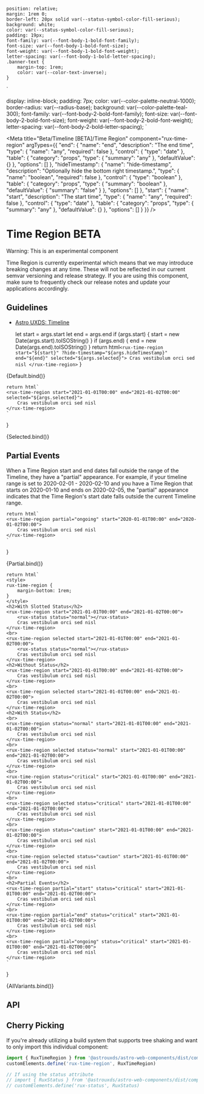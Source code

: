     position: relative;
    margin: 1rem 0;
    border-left: 20px solid var(--status-symbol-color-fill-serious);
    background: white;
    color: var(--status-symbol-color-fill-serious);
    padding: 19px;
    font-family: var(--font-body-1-bold-font-family);
    font-size: var(--font-body-1-bold-font-size);
    font-weight: var(--font-body-1-bold-font-weight);
    letter-spacing: var(--font-body-1-bold-letter-spacing);
    .banner-text {
        margin-top: 1rem;
        color: var(--color-text-inverse);
    }
`

  display: inline-block;
  padding: 7px;
  color: var(--color-palette-neutral-1000);
  border-radius: var(--radius-base);
  background: var(--color-palette-teal-300);
      font-family: var(--font-body-2-bold-font-family);
    font-size: var(--font-body-2-bold-font-size);
    font-weight: var(--font-body-2-bold-font-weight);
    letter-spacing: var(--font-body-2-bold-letter-spacing);
`


<Meta
    title="Beta/Timeline [BETA]/Time Region"
    component="rux-time-region"
    argTypes={{
	        "end": {
        "name": "end",
        "description": "The end time",
        "type": {
            "name": "any",
            "required": false
        },
        "control": {
            "type": "date"
        },
        "table": {
            "category": "props",
            "type": {
                "summary": "any"
            },
            "defaultValue": {}
        },
        "options": []
    },
    "hideTimestamp": {
        "name": "hide-timestamp",
        "description": "Optionally hide the bottom right timestamp.",
        "type": {
            "name": "boolean",
            "required": false
        },
        "control": {
            "type": "boolean"
        },
        "table": {
            "category": "props",
            "type": {
                "summary": "boolean"
            },
            "defaultValue": {
                "summary": "false"
            }
        },
        "options": []
    },
    "start": {
        "name": "start",
        "description": "The start time",
        "type": {
            "name": "any",
            "required": false
        },
        "control": {
            "type": "date"
        },
        "table": {
            "category": "props",
            "type": {
                "summary": "any"
            },
            "defaultValue": {}
        },
        "options": []
    }
    }}
/>

# Time Region <BetaTag>BETA</BetaTag>

<StyledDiv>
    <div>Warning: This is an experimental component</div>
    <p class="banner-text">
        Time Region is currently experimental which means that we may introduce breaking changes at any time. 
        These will not be reflected in our current semvar versioning and release strategy.
        If you are using this component, make sure to frequently check our release notes and update your
        applications accordingly.
    </p>
</StyledDiv>

## Guidelines

-   [Astro UXDS: Timeline](http://www.astrouxds.com/components/timeline)

	let start = args.start
    let end = args.end
    if (args.start) {
        start = new Date(args.start).toISOString()
    }
    if (args.end) {
        end = new Date(args.end).toISOString()
    }
    return html`
	<rux-time-region start="${start}" ?hide-timestamp="${args.hideTimestamp}" end="${end}" selected="${args.selected}">
		Cras vestibulum orci sed nisl
	</rux-time-region>
    `
}

<Canvas>
    <Story
        name="Default"
	args={{
		start: '2021-01-01T00:00',
		end: '2021-01-02T00:00',
		selected: false,
		hideTimestamp: false
	}}
    >
        {Default.bind()}
    </Story>
</Canvas>

    return html`
	<rux-time-region start="2021-01-01T00:00" end="2021-01-02T00:00" selected="${args.selected}">
		Cras vestibulum orci sed nisl
	</rux-time-region>
    `
}

<Canvas>
    <Story
        name="Selected"
	args={{
		selected: true
	}}
    >
        {Selected.bind()}
    </Story>
</Canvas>

## Partial Events

When a Time Region start and end dates fall outside the range of the Timeline, they have a "partial" appearance.
For example, if your timeline range is set to 2020-02-01 - 2020-02-10 and you have a Time Region that starts on 2020-01-10 and ends on 2020-02-05, 
the "partial" appearance indicates that the Time Region's start date falls outside the current Timeline range.

    return html`
	<rux-time-region partial="ongoing" start="2020-01-01T00:00" end="2020-01-02T00:00">
		Cras vestibulum orci sed nisl
	</rux-time-region>
    `
}

<Canvas>
    <Story
        name="Partial"
    >
        {Partial.bind()}
    </Story>
</Canvas>

    return html`
    <style>
	rux-time-region {
		margin-bottom: 1rem;
	}
    </style>
	<h2>With Slotted Status</h2>
	<rux-time-region start="2021-01-01T00:00" end="2021-01-02T00:00">
	    <rux-status status="normal"></rux-status>
		Cras vestibulum orci sed nisl
	</rux-time-region>
	<br>
	<rux-time-region selected start="2021-01-01T00:00" end="2021-01-02T00:00">
	    <rux-status status="normal"></rux-status>
		Cras vestibulum orci sed nisl
	</rux-time-region>
	<h2>Without Status</h2>
	<rux-time-region start="2021-01-01T00:00" end="2021-01-02T00:00">
		Cras vestibulum orci sed nisl
	</rux-time-region>
	<br>
	<rux-time-region selected start="2021-01-01T00:00" end="2021-01-02T00:00">
		Cras vestibulum orci sed nisl
	</rux-time-region>
	<h2>With Status</h2>
	<br>
	<rux-time-region status="normal" start="2021-01-01T00:00" end="2021-01-02T00:00">
		Cras vestibulum orci sed nisl
	</rux-time-region>
	<br>
	<rux-time-region selected status="normal" start="2021-01-01T00:00" end="2021-01-02T00:00">
		Cras vestibulum orci sed nisl
	</rux-time-region>
	<br>
	<rux-time-region status="critical" start="2021-01-01T00:00" end="2021-01-02T00:00">
		Cras vestibulum orci sed nisl
	</rux-time-region>
	<br>
	<rux-time-region selected status="critical" start="2021-01-01T00:00" end="2021-01-02T00:00">
		Cras vestibulum orci sed nisl
	</rux-time-region>
	<br>
	<rux-time-region status="caution" start="2021-01-01T00:00" end="2021-01-02T00:00">
		Cras vestibulum orci sed nisl
	</rux-time-region>
	<br>
	<rux-time-region selected status="caution" start="2021-01-01T00:00" end="2021-01-02T00:00">
		Cras vestibulum orci sed nisl
	</rux-time-region>
	<br>
    <h2>Partial Events</h2>
    <rux-time-region partial="start" status="critical" start="2021-01-01T00:00" end="2021-01-02T00:00">
		Cras vestibulum orci sed nisl
	</rux-time-region>
    <br>
    <rux-time-region partial="end" status="critical" start="2021-01-01T00:00" end="2021-01-02T00:00">
		Cras vestibulum orci sed nisl
	</rux-time-region>
    <br>
    <rux-time-region partial="ongoing" status="critical" start="2021-01-01T00:00" end="2021-01-02T00:00">
		Cras vestibulum orci sed nisl
	</rux-time-region>
    `
}

<Canvas>
    <Story
        name="All Variants"
	args={{
		start: '2021-01-01T00:00',
		end: '2021-01-02T00:00'
	}}
    >
        {AllVariants.bind()}
    </Story>
</Canvas>

## API

<ArgsTable of="rux-time-region" />


## Cherry Picking

If you're already utilizing a build system that supports tree shaking and want to only import this individual component:

```js
import { RuxTimeRegion } from '@astrouxds/astro-web-components/dist/components/rux-time-region'
customElements.define('rux-time-region', RuxTimeRegion)

// If using the status attribute
// import { RuxStatus } from '@astrouxds/astro-web-components/dist/components/rux-status'
// customElements.define('rux-status', RuxStatus)
```
